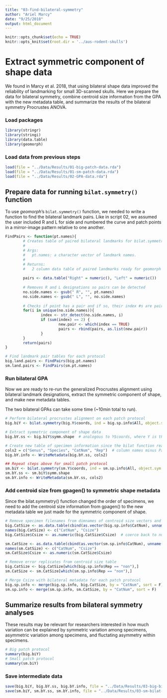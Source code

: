 ```yaml
---
title: "03-find-bilateral-symmetry"
author: "Ariel Marcy"
date: "9/25/2018"
output: html_document
---
```


```r
knitr::opts_chunk$set(echo = TRUE)
knitr::opts_knit$set(root.dir = '../aus-rodent-skulls')
```

# Extract symmetric component of shape data
We found in Marcy et al. 2018, that using bilateral shape data improved the reliability of landmarking for small 3D-scanned skulls. Here we prepare the data for bilateral symmetry, combine centroid size information from the GPA with the new metadata table, and summarize the results of the bilateral symmetry Procrustes ANOVA.

### Load packages
```r
library(stringr)
library(stringi)
library(data.table)
library(geomorph)
```

### Load data from previous steps
```r
load(file = "../Data/Results/01-big-patch-data.rda")
load(file = "../Data/Results/01-sm-patch-data.rda")
load(file = "../Data/Results/02-GPA-data.rda")
```

## Prepare data for running `bilat.symmetry()` function
To use _geomorph_'s `bilat.symmetry()` function, we needed to write a function to find the bilateral landmark pairs. Like in script 02, we assumed the user included R and L for side and numbered the curve and patch points in a mirror-image pattern relative to one another.
```r
FindPairs <- function(pt.names){
        # Creates table of paired bilateral landmarks for bilat.symmetry().
        #
        # Args:
        #   pt.names: a character vector of landmark names.
        #
        # Returns:
        #   2 column data table of paired landmarks ready for geomorph's bilat.symmetry()'s land.pair argument.
        
        pairs <- data.table("Right" = numeric(), "Left" = numeric())
        
        # Removes R and L designations so pairs can be detected
        no.side.names <- gsub(" R", "", pt.names)
        no.side.names <- gsub(" L", "", no.side.names)
        
        # Checks if point has a pair and if so, their index #s are paired
        for(i in unique(no.side.names)){
                index <- str_detect(no.side.names, i)
                if (sum(index) == 2) {
                        new.pair <- which(index == TRUE)
                        pairs <- rbind(pairs, as.list(new.pair))
                } 
        }
        return(pairs)
}

# Find landmark pair tables for each protocol
big.land.pairs <- FindPairs(big.pt.names)
sm.land.pairs <- FindPairs(sm.pt.names)
```

### Run bilateral GPA
Now we are ready to re-run the generalized Procrustes alignment using bilateral landmark designations, extract the symmetric component of shape, and make new metadata tables.

The two bilateral GPAs can take some time (~10min total to run).
```r
# Perform bilateral procrustes alignment on each patch protocol
big.biY <- bilat.symmetry(big.Y$coords, ind = big.sp.info$All, object.sym = T, replicate = NULL, side = NULL, land.pairs = big.land.pairs)

# Extract symmetric component of shape data
big.bY.ss <- big.biY$symm.shape  # analogous to Y$coords, where Y is the output of gpagen()

# Create new table of specimen information since the bilat function rearranges the coordinate array
cols2 = c("Genus", "Species", "CatNum", "Rep")  # column names minus Patch
big.bY.info <- WriteMetadata(big.bY.ss, cols2)

## Repeat steps above for small patch protocol
sm.biY <- bilat.symmetry(sm.Y$coords, ind = sm.sp.info$All, object.sym = T, replicate = NULL, side = NULL, land.pairs = sm.land.pairs)
sm.bY.ss <- sm.biY$symm.shape
sm.bY.info <- WriteMetadata(sm.bY.ss, cols2)
```

### Add centroid size from gpagen() to symmetric shape metadata
Since the bilat.symmetry() function changed the order of specimens, we need to add the centroid size information from gpagen() to the new metadata table we just made for the symmetric component of shape.
```r
# Remove specimen filenames from dimnames of centroid size vectors and combine CatNum with centroid data
big.CatSize <- as.data.table(cbind(as.vector(big.sp.info$CatNum), unname(big.Y$Csize)))  # data from GPA in script 02
names(big.CatSize) <- c("CatNum", "Csize")
big.CatSize$Csize <- as.numeric(big.CatSize$Csize)  # coerce back to numeric

sm.CatSize <- as.data.table(cbind(as.vector(sm.sp.info$CatNum), unname(sm.Y$Csize)))
names(sm.CatSize) <- c("CatNum", "Csize")
sm.CatSize$Csize <- as.numeric(sm.CatSize$Csize)

# Remove error replicates from centroid size table
big.CatSize <- big.CatSize[which(big.sp.info$Rep == "non"),]
sm.CatSize <- sm.CatSize[which(sm.sp.info$Rep == "non"),]

# Merge Csize with bilateral metadata for each patch protocol
big.sp.info <- merge(big.sp.info, big.CatSize, by = "CatNum", sort = F)
sm.sp.info <- merge(sm.sp.info, sm.CatSize, by = "CatNum", sort = F)
```

## Summarize results from bilateral symmetry analyses
These results may be relevant for researchers interested in how much variation can be explained by symmetric variation among specimens, asymmetric variation among specimens, and fluctating asymmetry within specimens. 
```r
# Big patch protocol
summary(big.biY)
# Small patch protocol
summary(sm.biY)
```

### Save intermediate data
```r
save(big.biY, big.bY.ss, big.bY.info, file = "../Data/Results/03-big-bilat-data.rda")
save(sm.biY, sm.bY.ss, sm.bY.info, file = "../Data/Results/03-sm-bilat-data.rda")
```